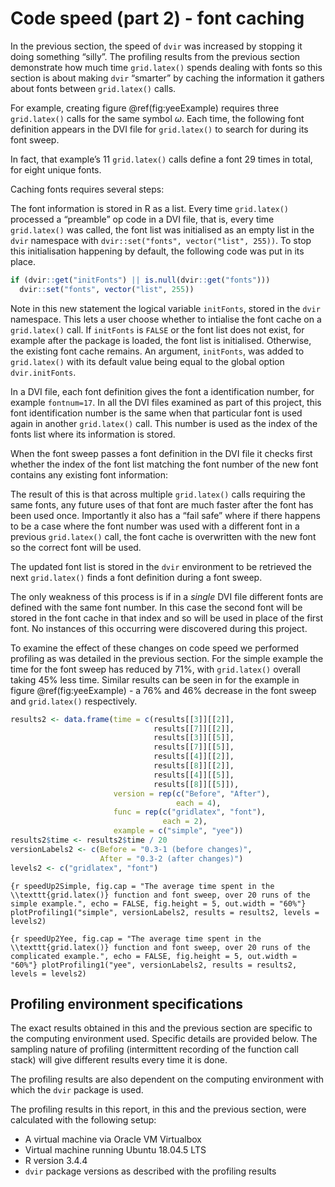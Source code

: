 \newpage{}

# Code speed (part 2) - font caching

In the previous section, the speed of `dvir` was increased by stopping it doing something "silly". The profiling results from the previous section demonstrate how much time `grid.latex()` spends dealing with fonts so this section is about making `dvir` "smarter" by caching the information it gathers about fonts between `grid.latex()` calls.

For example, creating figure \@ref(fig:yeeExample) requires three `grid.latex()` calls for the same symbol $\omega$. Each time, the following font definition appears in the DVI file for `grid.latex()` to search for during its font sweep.

\begin{spacing}{1}
\begin{verbatim}
fnt_def_1    fontnum=17, checksum=-1209964637, scale=786432, design=786432,
             fontname=cmmi12
\end{verbatim}
\end{spacing}

In fact, that example's 11 `grid.latex()` calls define a font 29 times in total, for eight unique fonts.

Caching fonts requires several steps:

\begin{itemize}
  \item During the font sweep, search for all font definitions as per usual.
  \item For each font definition, check if the font has been cached already.
  \begin{itemize}
    \item If yes, do nothing. Refer to the existing font information in the cache when the font needs to be used.
    \item If no, search for and store the system font information as per usual.
  \end{itemize}
\end{itemize}

The font information is stored in R as a list. Every time `grid.latex()` processed a "preamble" op code in a DVI file, that is, every time `grid.latex()` was called, the font list was initialised as an empty list in the `dvir` namespace with `dvir::set("fonts", vector("list", 255))`. To stop this initialisation happening by default, the following code was put in its place.

```{r, eval = FALSE}
if (dvir::get("initFonts") || is.null(dvir::get("fonts"))) 
  dvir::set("fonts", vector("list", 255))
```

Note in this new statement the logical variable `initFonts`, stored in the `dvir` namespace. This lets a user choose whether to intialise the font cache on a `grid.latex()` call. If `initFonts` is `FALSE` or the font list does not exist, for example after the package is loaded, the font list is initialised. Otherwise, the existing font cache remains. An argument, `initFonts`, was added to `grid.latex()` with its default value being equal to the global option `dvir.initFonts`.

In a DVI file, each font definition gives the font a identification number, for example `fontnum=17`. In all the DVI files examined as part of this project, this font identification number is the same when that particular font is used again in another `grid.latex()` call. This number is used as the index of the fonts list where its information is stored. 

When the font sweep passes a font definition in the DVI file it checks first whether the index of the font list matching the font number of the new font contains any existing font information: 

\begin{itemize}
  \item If no, then the font information is written to the font list as usual.
  \item If yes, then it checks if the existing font information is the same as the font information in the DVI file. 
  \begin{itemize}
    \item If yes, do nothing. 
    \item If no, overwrite the font with the new font information.
  \end{itemize}
\end{itemize}

The result of this is that across multiple `grid.latex()` calls requiring the same fonts, any future uses of that font are much faster after the font has been used once. Importantly it also has a "fail safe" where if there happens to be a case where the font number was used with a different font in a previous `grid.latex()` call, the font cache is overwritten with the new font so the correct font will be used.

The updated font list is stored in the `dvir` environment to be retrieved the next `grid.latex()` finds a font definition during a font sweep.

The only weakness of this process is if in a *single* DVI file different fonts are defined with the same font number. In this case the second font will be stored in the font cache in that index and so will be used in place of the first font. No instances of this occurring were discovered during this project.

To examine the effect of these changes on code speed we performed profiling as was detailed in the previous section. For the simple example the time for the font sweep has reduced by 71%, with `grid.latex()` overall taking 45% less time. Similar results can be seen in for the example in figure \@ref(fig:yeeExample) - a 76% and 46% decrease in the font sweep and `grid.latex()` respectively.

```{r echo = FALSE, eval = TRUE}
results2 <- data.frame(time = c(results[[3]][[2]],
                                results[[7]][[2]],
                                results[[3]][[5]],
                                results[[7]][[5]],
                                results[[4]][[2]],
                                results[[8]][[2]],
                                results[[4]][[5]],
                                results[[8]][[5]]),
                       version = rep(c("Before", "After"), 
                                     each = 4),
                       func = rep(c("gridlatex", "font"),
                                  each = 2),
                       example = c("simple", "yee"))
results2$time <- results2$time / 20
versionLabels2 <- c(Before = "0.3-1 (before changes)", 
                    After = "0.3-2 (after changes)")
levels2 <- c("gridlatex", "font")
```

```{r speedUp2Simple, fig.cap = "The average time spent in the \\texttt{grid.latex()} function and font sweep, over 20 runs of the simple example.", echo = FALSE, fig.height = 5, out.width = "60%"}
plotProfiling1("simple", versionLabels2, results = results2, levels = levels2)
```

```{r speedUp2Yee, fig.cap = "The average time spent in the \\texttt{grid.latex()} function and font sweep, over 20 runs of the complicated example.", echo = FALSE, fig.height = 5, out.width = "60%"}
plotProfiling1("yee", versionLabels2, results = results2, levels = levels2)
```

## Profiling environment specifications

The exact results obtained in this and the previous section are specific to the computing environment used. Specific details are provided below. The sampling nature of profiling (intermittent recording of the function call stack) will give different results every time it is done.

The profiling results are also dependent on the computing environment with which the `dvir` package is used. 

The profiling results in this report, in this and the previous section, were calculated with the following setup:

- A virtual machine via Oracle VM Virtualbox
- Virtual machine running Ubuntu 18.04.5 LTS
- R version 3.4.4
- `dvir` package versions as described with the profiling results